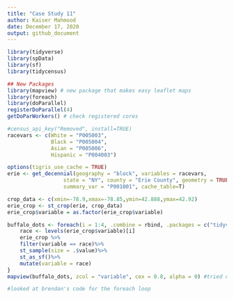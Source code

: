 ```yaml
---
title: "Case Study 11"
author: Kaiser Mahmood
date: December 17, 2020
output: github_document
---
```


```r
library(tidyverse)
library(spData)
library(sf)
library(tidycensus)

## New Packages
library(mapview) # new package that makes easy leaflet maps
library(foreach)
library(doParallel)
registerDoParallel(4)
getDoParWorkers() # check registered cores

```

```r
#census_api_key("Removed", install=TRUE)
racevars <- c(White = "P005003", 
              Black = "P005004", 
              Asian = "P005006", 
              Hispanic = "P004003")

options(tigris_use_cache = TRUE)
erie <- get_decennial(geography = "block", variables = racevars, 
                  state = "NY", county = "Erie County", geometry = TRUE,
                  summary_var = "P001001", cache_table=T) 
```

```r
crop_data <- c(xmin=-78.9,xmax=-78.85,ymin=42.888,ymax=42.92)
erie_crop <- st_crop(erie, crop_data)
erie_crop$variable = as.factor(erie_crop$variable)
```

```r
buffalo_dots <- foreach(i = 1:4, .combine = rbind, .packages = c("tidyverse", "sf")) %dopar% {
    race <- levels(erie_crop$variable)[i]
    erie_crop %>%
    filter(variable == race)%>% 
    st_sample(size = .$value)%>%
    st_as_sf()%>%
    mutate(variable = race)
}
mapview(buffalo_dots, zcol = "variable", cex = 0.8, alpha = 0) #tried different cex and alpha. With the current two values the map looked good for me.

#looked at brendan's code for the foreach loop
```